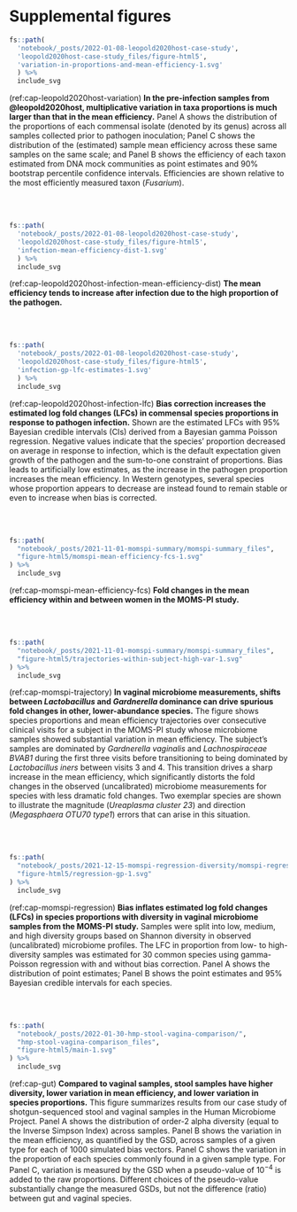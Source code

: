 \clearpage

# Supplemental figures

<!-- Case studies: leopold2020host -->

```r
fs::path(
  'notebook/_posts/2022-01-08-leopold2020host-case-study',
  'leopold2020host-case-study_files/figure-html5',
  'variation-in-proportions-and-mean-efficiency-1.svg'
  ) %>%
  include_svg
```

(ref:cap-leopold2020host-variation) **In the pre-infection samples from @leopold2020host, multiplicative variation in taxa proportions is much larger than that in the mean efficiency.** Panel A shows the distribution of the proportions of each commensal isolate (denoted by its genus) across all samples collected prior to pathogen inoculation; Panel C shows the distribution of the (estimated) sample mean efficiency across these same samples on the same scale; and Panel B shows the efficiency of each taxon estimated from DNA mock communities as point estimates and 90% bootstrap percentile confidence intervals. Efficiencies are shown relative to the most efficiently measured taxon (_Fusarium_).

<br><br>

```r
fs::path(
  'notebook/_posts/2022-01-08-leopold2020host-case-study',
  'leopold2020host-case-study_files/figure-html5',
  'infection-mean-efficiency-dist-1.svg'
  ) %>%
  include_svg
```

(ref:cap-leopold2020host-infection-mean-efficiency-dist) **The mean efficiency tends to increase after infection due to the high proportion of the pathogen.**

<br><br>

```r
fs::path(
  'notebook/_posts/2022-01-08-leopold2020host-case-study',
  'leopold2020host-case-study_files/figure-html5',
  'infection-gp-lfc-estimates-1.svg'
  ) %>%
  include_svg
```

(ref:cap-leopold2020host-infection-lfc) **Bias correction increases the estimated log fold changes (LFCs) in commensal species proportions in response to pathogen infection.** Shown are the estimated LFCs with 95% Bayesian credible intervals (CIs) derived from a Bayesian gamma Poisson regression. Negative values indicate that the species' proportion decreased on average in response to infection, which is the default expectation given growth of the pathogen and the sum-to-one constraint of proportions. Bias leads to artificially low estimates, as the increase in the pathogen proportion increases the mean efficiency. In Western genotypes, several species whose proportion appears to decrease are instead found to remain stable or even to increase when bias is corrected.

<br><br>

<!-- Case study: MOMSPI -->

```r
fs::path(
  "notebook/_posts/2021-11-01-momspi-summary/momspi-summary_files", 
  "figure-html5/momspi-mean-efficiency-fcs-1.svg"
) %>%
  include_svg
```

(ref:cap-momspi-mean-efficiency-fcs) **Fold changes in the mean efficiency within and between women in the MOMS-PI study.**

<br><br>

```r
fs::path(
  "notebook/_posts/2021-11-01-momspi-summary/momspi-summary_files", 
  "figure-html5/trajectories-within-subject-high-var-1.svg"
) %>%
  include_svg
```

(ref:cap-momspi-trajectory) **In vaginal microbiome measurements, shifts between _Lactobacillus_ and _Gardnerella_ dominance can drive spurious fold changes in other, lower-abundance species.** The figure shows species proportions and mean efficiency trajectories over consecutive clinical visits for a subject in the MOMS-PI study whose microbiome samples showed substantial variation in mean efficiency. The subject's samples are dominated by _Gardnerella vaginalis_ and _Lachnospiraceae BVAB1_ during the first three visits before transitioning to being dominated by _Lactobacillus iners_ between visits 3 and 4. This transition drives a sharp increase in the mean efficiency, which significantly distorts the fold changes in the observed (uncalibrated) microbiome measurements for species with less dramatic fold changes. Two exemplar species are shown to illustrate the magnitude (_Ureaplasma cluster 23_) and direction (_Megasphaera OTU70 type1_) errors that can arise in this situation.

<br><br>

```r
fs::path(
  "notebook/_posts/2021-12-15-momspi-regression-diversity/momspi-regression-diversity_files", 
  "figure-html5/regression-gp-1.svg"
) %>%
  include_svg
```

(ref:cap-momspi-regression) **Bias inflates estimated log fold changes (LFCs) in species proportions with diversity in vaginal microbiome samples from the MOMS-PI study.** Samples were split into low, medium, and high diversity groups based on Shannon diversity in observed (uncalibrated) microbiome profiles. The LFC in proportion from low- to high-diversity samples was estimated for 30 common species using gamma-Poisson regression with and without bias correction. Panel A shows the distribution of point estimates; Panel B shows the point estimates and 95% Bayesian credible intervals for each species.

<br><br>

<!-- Case studies: Gut -->


```r
fs::path(
  "notebook/_posts/2022-01-30-hmp-stool-vagina-comparison/",
  "hmp-stool-vagina-comparison_files",
  "figure-html5/main-1.svg"
) %>%
  include_svg
```

(ref:cap-gut) **Compared to vaginal samples, stool samples have higher diversity, lower variation in mean efficiency, and lower variation in species proportions.** This figure summarizes results from our case study of shotgun-sequenced stool and vaginal samples in the Human Microbiome Project. Panel A shows the distribution of order-2 alpha diversity (equal to the Inverse Simpson Index) across samples. Panel B shows the variation in the mean efficiency, as quantified by the GSD, across samples of a given type for each of 1000 simulated bias vectors. Panel C shows the variation in the proportion of each species commonly found in a given sample type. For Panel C, variation is measured by the GSD when a pseudo-value of $10^{-4}$ is added to the raw proportions. Different choices of the pseudo-value substantially change the measured GSDs, but not the difference (ratio) between gut and vaginal species.

<br><br>

<!-- Solutions -->
